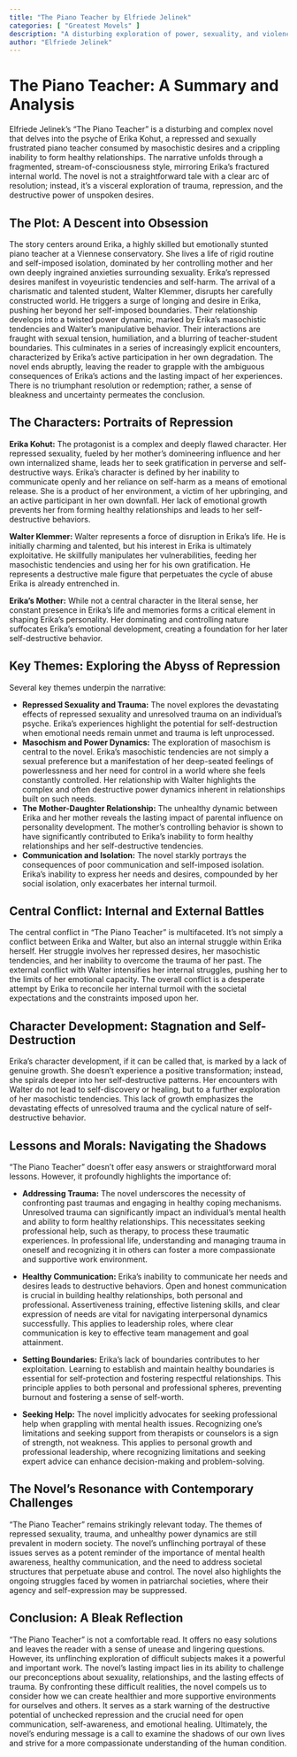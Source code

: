 ```yaml
---
title: "The Piano Teacher by Elfriede Jelinek"
categories: [ "Greatest Movels" ]
description: "A disturbing exploration of power, sexuality, and violence in Vienna."
author: "Elfriede Jelinek"
---
```

# The Piano Teacher: A Summary and Analysis

Elfriede Jelinek's "The Piano Teacher" is a disturbing and complex novel that delves into the psyche of Erika Kohut, a repressed and sexually frustrated piano teacher consumed by masochistic desires and a crippling inability to form healthy relationships. The narrative unfolds through a fragmented, stream-of-consciousness style, mirroring Erika's fractured internal world.  The novel is not a straightforward tale with a clear arc of resolution; instead, it's a visceral exploration of trauma, repression, and the destructive power of unspoken desires.

## The Plot: A Descent into Obsession

The story centers around Erika, a highly skilled but emotionally stunted piano teacher at a Viennese conservatory.  She lives a life of rigid routine and self-imposed isolation, dominated by her controlling mother and her own deeply ingrained anxieties surrounding sexuality.  Erika's repressed desires manifest in voyeuristic tendencies and self-harm.  The arrival of a charismatic and talented student, Walter Klemmer, disrupts her carefully constructed world.  He triggers a surge of longing and desire in Erika, pushing her beyond her self-imposed boundaries.  Their relationship develops into a twisted power dynamic, marked by Erika's masochistic tendencies and Walter's manipulative behavior.  Their interactions are fraught with sexual tension, humiliation, and a blurring of teacher-student boundaries.  This culminates in a series of increasingly explicit encounters, characterized by Erika's active participation in her own degradation. The novel ends abruptly, leaving the reader to grapple with the ambiguous consequences of Erika's actions and the lasting impact of her experiences.  There is no triumphant resolution or redemption; rather, a sense of bleakness and uncertainty permeates the conclusion.

## The Characters: Portraits of Repression

**Erika Kohut:** The protagonist is a complex and deeply flawed character.  Her repressed sexuality, fueled by her mother's domineering influence and her own internalized shame, leads her to seek gratification in perverse and self-destructive ways.  Erika’s character is defined by her inability to communicate openly and her reliance on self-harm as a means of emotional release.  She is a product of her environment, a victim of her upbringing, and an active participant in her own downfall.  Her lack of emotional growth prevents her from forming healthy relationships and leads to her self-destructive behaviors.

**Walter Klemmer:**  Walter represents a force of disruption in Erika's life.  He is initially charming and talented, but his interest in Erika is ultimately exploitative.  He skillfully manipulates her vulnerabilities, feeding her masochistic tendencies and using her for his own gratification. He represents a destructive male figure that perpetuates the cycle of abuse Erika is already entrenched in.

**Erika's Mother:**  While not a central character in the literal sense, her constant presence in Erika's life and memories forms a critical element in shaping Erika’s personality. Her dominating and controlling nature suffocates Erika's emotional development, creating a foundation for her later self-destructive behavior.


## Key Themes: Exploring the Abyss of Repression

Several key themes underpin the narrative:

* **Repressed Sexuality and Trauma:** The novel explores the devastating effects of repressed sexuality and unresolved trauma on an individual's psyche. Erika's experiences highlight the potential for self-destruction when emotional needs remain unmet and trauma is left unprocessed.
* **Masochism and Power Dynamics:** The exploration of masochism is central to the novel. Erika's masochistic tendencies are not simply a sexual preference but a manifestation of her deep-seated feelings of powerlessness and her need for control in a world where she feels constantly controlled.  Her relationship with Walter highlights the complex and often destructive power dynamics inherent in relationships built on such needs.
* **The Mother-Daughter Relationship:**  The unhealthy dynamic between Erika and her mother reveals the lasting impact of parental influence on personality development. The mother’s controlling behavior is shown to have significantly contributed to Erika’s inability to form healthy relationships and her self-destructive tendencies.
* **Communication and Isolation:**  The novel starkly portrays the consequences of poor communication and self-imposed isolation. Erika’s inability to express her needs and desires, compounded by her social isolation, only exacerbates her internal turmoil.

## Central Conflict: Internal and External Battles

The central conflict in "The Piano Teacher" is multifaceted.  It's not simply a conflict between Erika and Walter, but also an internal struggle within Erika herself. Her struggle involves her repressed desires, her masochistic tendencies, and her inability to overcome the trauma of her past. The external conflict with Walter intensifies her internal struggles, pushing her to the limits of her emotional capacity. The overall conflict is a desperate attempt by Erika to reconcile her internal turmoil with the societal expectations and the constraints imposed upon her.

## Character Development: Stagnation and Self-Destruction

Erika's character development, if it can be called that, is marked by a lack of genuine growth.  She doesn’t experience a positive transformation; instead, she spirals deeper into her self-destructive patterns. Her encounters with Walter do not lead to self-discovery or healing, but to a further exploration of her masochistic tendencies. This lack of growth emphasizes the devastating effects of unresolved trauma and the cyclical nature of self-destructive behavior.

## Lessons and Morals:  Navigating the Shadows

"The Piano Teacher" doesn't offer easy answers or straightforward moral lessons. However, it profoundly highlights the importance of:

* **Addressing Trauma:** The novel underscores the necessity of confronting past traumas and engaging in healthy coping mechanisms. Unresolved trauma can significantly impact an individual’s mental health and ability to form healthy relationships.  This necessitates seeking professional help, such as therapy, to process these traumatic experiences.  In professional life, understanding and managing trauma in oneself and recognizing it in others can foster a more compassionate and supportive work environment.

* **Healthy Communication:**  Erika’s inability to communicate her needs and desires leads to destructive behaviors. Open and honest communication is crucial in building healthy relationships, both personal and professional.  Assertiveness training, effective listening skills, and clear expression of needs are vital for navigating interpersonal dynamics successfully.  This applies to leadership roles, where clear communication is key to effective team management and goal attainment.

* **Setting Boundaries:**  Erika's lack of boundaries contributes to her exploitation. Learning to establish and maintain healthy boundaries is essential for self-protection and fostering respectful relationships. This principle applies to both personal and professional spheres, preventing burnout and fostering a sense of self-worth.

* **Seeking Help:** The novel implicitly advocates for seeking professional help when grappling with mental health issues. Recognizing one's limitations and seeking support from therapists or counselors is a sign of strength, not weakness. This applies to personal growth and professional leadership, where recognizing limitations and seeking expert advice can enhance decision-making and problem-solving.


## The Novel's Resonance with Contemporary Challenges

"The Piano Teacher" remains strikingly relevant today. The themes of repressed sexuality, trauma, and unhealthy power dynamics are still prevalent in modern society.  The novel's unflinching portrayal of these issues serves as a potent reminder of the importance of mental health awareness, healthy communication, and the need to address societal structures that perpetuate abuse and control.  The novel also highlights the ongoing struggles faced by women in patriarchal societies, where their agency and self-expression may be suppressed.

## Conclusion: A Bleak Reflection

"The Piano Teacher" is not a comfortable read. It offers no easy solutions and leaves the reader with a sense of unease and lingering questions.  However, its unflinching exploration of difficult subjects makes it a powerful and important work. The novel's lasting impact lies in its ability to challenge our preconceptions about sexuality, relationships, and the lasting effects of trauma.  By confronting these difficult realities, the novel compels us to consider how we can create healthier and more supportive environments for ourselves and others.  It serves as a stark warning of the destructive potential of unchecked repression and the crucial need for open communication, self-awareness, and emotional healing.  Ultimately, the novel's enduring message is a call to examine the shadows of our own lives and strive for a more compassionate understanding of the human condition.

